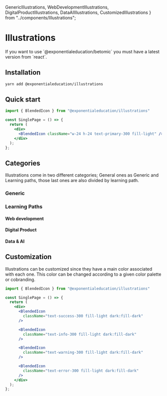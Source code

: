   GenericIllustrations,
  WebDevelopmentIllustrations,
  DigitalProductIllustrations,
  DataAIIllustrations,
  CustomizedIllustrations
} from "../components/Illustrations";

# Illustrations

<Callout emoji="💡">
  If you want to use `@exponentialeducation/betomic` you must have a latest version from `react`.
</Callout>

## Installation

```sh
yarn add @exponentialeducation/illustrations
```

## Quick start

```jsx highlight=6
import { BlendedIcon } from "@exponentialeducation/illustrations"

const SinglePage = () => {
  return (
    <div>
      <BlendedIcon className="w-24 h-24 text-primary-300 fill-light" />
    </div>
  );
};
```

## Categories

Illustrations come in two different categories; General ones as Generic and Learning paths, those last ones are also divided by learning path.

### Generic

<GenericIllustrations />

### Learning Paths

#### Web development

<WebDevelopmentIllustrations />

#### Digital Product

<DigitalProductIllustrations />

#### Data & AI

<DataAIIllustrations />

## Customization

Illustrations can be customized since they have a main color associated with each one. This color can be changed according to a given color palette or cobranding.

<CustomizedIllustrations />

```jsx highlight=7,11,15,19
import { BlendedIcon } from "@exponentialeducation/illustrations"

const SinglePage = () => {
  return (
    <div>
      <BlendedIcon
        className="text-success-300 fill-light dark:fill-dark"
      />

      <BlendedIcon
        className="text-info-300 fill-light dark:fill-dark"
      />

      <BlendedIcon
        className="text-warning-300 fill-light dark:fill-dark"
      />

      <BlendedIcon
        className="text-error-300 fill-light dark:fill-dark"
      />
    </div>
  );
};
```